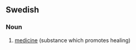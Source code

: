 ==Swedish==

===Noun===
{{infl|sv|noun|g=c}}

# [[medicine]] (substance which promotes healing)

{{tbot entry|Swedish|medicine|2007|November}}
